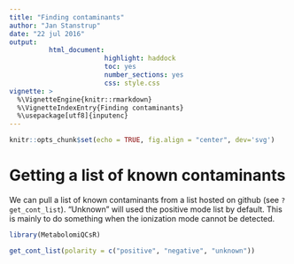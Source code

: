 ```yaml
---
title: "Finding contaminants"
author: "Jan Stanstrup"
date: "22 jul 2016"
output:
          html_document:
                        highlight: haddock
                        toc: yes
                        number_sections: yes
                        css: style.css
vignette: >
  %\VignetteEngine{knitr::rmarkdown}
  %\VignetteIndexEntry{Finding contaminants}
  %\usepackage[utf8]{inputenc}
---
```


```r
knitr::opts_chunk$set(echo = TRUE, fig.align = "center", dev='svg')
```

# Getting a list of known contaminants

We can pull a list of known contaminants from a list hosted on github (see `?get_cont_list`).
"Unknown" will used the positive mode list by default. This is mainly to do something when the ionization mode cannot be detected.

```r
library(MetabolomiQCsR)

get_cont_list(polarity = c("positive", "negative", "unknown"))
```
